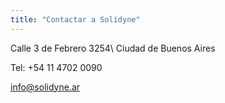 ```yaml
---
title: "Contactar a Solidyne"
---
```


<Card title="SOLIDYNE SRL" icon="map" iconType="solid">
  Calle 3 de Febrero 3254\
  Ciudad de Buenos Aires

  Tel: +54 11 4702 0090

  [info@solidyne.ar](mailto:info@solidyne.ar)
</Card>